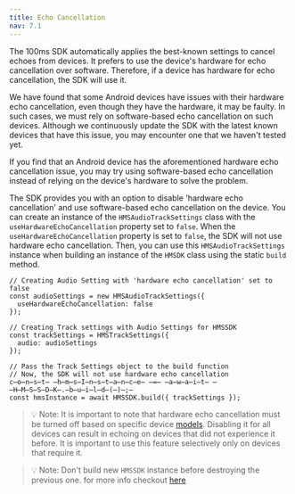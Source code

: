 ---
title: Echo Cancellation
nav: 7.1
---

The 100ms SDK automatically applies the best-known settings to cancel echoes from devices. It prefers to use the device's hardware for echo cancellation over software. Therefore, if a device has hardware for echo cancellation, the SDK will use it.

We have found that some Android devices have issues with their hardware echo cancellation, even though they have the hardware, it may be faulty. In such cases, we must rely on software-based echo cancellation on such devices.
Although we continuously update the SDK with the latest known devices that have this issue, you may encounter one that we haven't tested yet.

If you find that an Android device has the aforementioned hardware echo cancellation issue, you may try using software-based echo cancellation instead of relying on the device's hardware to solve the problem.

The SDK provides you with an option to disable 'hardware echo cancellation' and use software-based echo cancellation on the device. You can create an instance of the `HMSAudioTrackSettings` class with the `useHardwareEchoCancellation` property set to `false`. When the `useHardwareEchoCancellation` property is set to `false`, the SDK will not use hardware echo cancellation. Then, you can use this `HMSAudioTrackSettings` instance when building an instance of the `HMSDK` class using the static `build` method.

```js{3}
// Creating Audio Setting with 'hardware echo cancellation' set to false
const audioSettings = new HMSAudioTrackSettings({
  useHardwareEchoCancellation: false
});

// Creating Track settings with Audio Settings for HMSSDK
const trackSettings = HMSTrackSettings({
  audio: audioSettings
});

// Pass the Track Settings object to the build function
// Now, the SDK will not use hardware echo cancellation
c̶o̶n̶s̶t̶ ̶h̶m̶s̶I̶n̶s̶t̶a̶n̶c̶e̶ ̶=̶ ̶a̶w̶a̶i̶t̶ ̶H̶M̶S̶S̶D̶K̶.̶b̶u̶i̶l̶d̶(̶)̶;̶
const hmsInstance = await HMSSDK.build({ trackSettings });
```

> 💡 Note: It is important to note that hardware echo cancellation must be turned off based on specific device [models](https://developer.android.com/reference/android/os/Build#MODEL). Disabling it for all devices can result in echoing on devices that did not experience it before. It is important to use this feature selectively only on devices that require it.

> 💡 Note: Don't build new `HMSSDK` instance before destroying the previous one. for more info checkout [here](../../install-the-sdk/hmssdk#what-does-destroy-method-do)